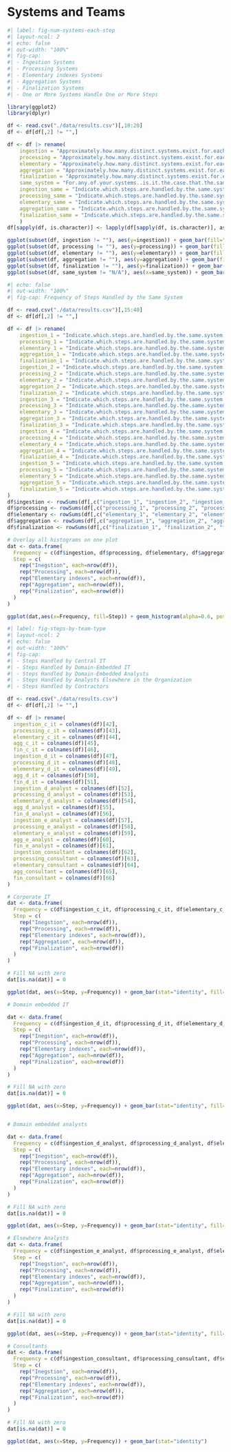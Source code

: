 # Systems and Teams {#sec-sys-team}

```r
#| label: fig-num-systems-each-step
#| layout-ncol: 2
#| echo: false
#| out-width: "100%"
#| fig-cap:
#| - Ingestion Systems
#| - Processing Systems
#| - Elementary indexes Systems
#| - Aggregation Systems
#| - Finalization Systems
#| - One or More Systems Handle One or More Steps

library(ggplot2)
library(dplyr)

df <- read.csv("./data/results.csv")[,10:20]
df <- df[df[,2] != "",]

df <- df |> rename(
    ingestion = "Approximately.how.many.distinct.systems.exist.for.each.step.to.make.your.CPI...Data.ingestion.",
    processing = "Approximately.how.many.distinct.systems.exist.for.each.step.to.make.your.CPI...Data.processing.",
    elementary = "Approximately.how.many.distinct.systems.exist.for.each.step.to.make.your.CPI...Elementary.indexes.",
    aggregation = "Approximately.how.many.distinct.systems.exist.for.each.step.to.make.your.CPI...Aggregation.",
    finalization = "Approximately.how.many.distinct.systems.exist.for.each.step.to.make.your.CPI...Finalization.",
    same_system = "For.any.of.your.systems..is.it.the.case.that.the.same.system.handles.more.than.one.step.for.making.your.CPI.",
    ingestion_same = "Indicate.which.steps.are.handled.by.the.same.system..for.up.to.five.typical.systems...System.1..Data.ingestion.",
    processing_same = "Indicate.which.steps.are.handled.by.the.same.system..for.up.to.five.typical.systems...System.1..Data.processing.",
    elementary_same = "Indicate.which.steps.are.handled.by.the.same.system..for.up.to.five.typical.systems...System.1..Elementary.indexes.",
    aggregation_same = "Indicate.which.steps.are.handled.by.the.same.system..for.up.to.five.typical.systems...System.1..Aggregation.",
    finalization_same = "Indicate.which.steps.are.handled.by.the.same.system..for.up.to.five.typical.systems...System.1..Finalization."
    )
df[sapply(df, is.character)] <- lapply(df[sapply(df, is.character)], as.factor)

ggplot(subset(df, ingestion != ""), aes(y=ingestion)) + geom_bar(fill="#d5e8d4")
ggplot(subset(df, processing != ""), aes(y=processing)) + geom_bar(fill="#d5e8d4")
ggplot(subset(df, elementary != ""), aes(y=elementary)) + geom_bar(fill="#d5e8d4")
ggplot(subset(df, aggregation != ""), aes(y=aggregation)) + geom_bar(fill="#d5e8d4")
ggplot(subset(df, finalization != ""), aes(y=finalization)) + geom_bar(fill="#d5e8d4")
ggplot(subset(df, same_system != "N/A"), aes(x=same_system)) + geom_bar(fill="blue")
```

```r
#| echo: false
#| out-width: "100%"
#| fig-cap: Frequency of Steps Handled by the Same System

df <- read.csv("./data/results.csv")[,15:40]
df <- df[df[,2] != "",]

df <- df |> rename(
    ingestion_1 = "Indicate.which.steps.are.handled.by.the.same.system..for.up.to.five.typical.systems...System.1..Data.ingestion."    ,
    processing_1 = "Indicate.which.steps.are.handled.by.the.same.system..for.up.to.five.typical.systems...System.1..Data.processing."   ,
    elementary_1 = "Indicate.which.steps.are.handled.by.the.same.system..for.up.to.five.typical.systems...System.1..Elementary.indexes.",
    aggregation_1 = "Indicate.which.steps.are.handled.by.the.same.system..for.up.to.five.typical.systems...System.1..Aggregation."       ,
    finalization_1 = "Indicate.which.steps.are.handled.by.the.same.system..for.up.to.five.typical.systems...System.1..Finalization."      ,
    ingestion_2 = "Indicate.which.steps.are.handled.by.the.same.system..for.up.to.five.typical.systems...System.2..Data.ingestion."    ,
    processing_2 = "Indicate.which.steps.are.handled.by.the.same.system..for.up.to.five.typical.systems...System.2..Data.processing."   ,
    elementary_2 = "Indicate.which.steps.are.handled.by.the.same.system..for.up.to.five.typical.systems...System.2..Elementary.indexes.",
    aggregation_2 = "Indicate.which.steps.are.handled.by.the.same.system..for.up.to.five.typical.systems...System.2..Aggregation."       ,
    finalization_2 = "Indicate.which.steps.are.handled.by.the.same.system..for.up.to.five.typical.systems...System.2..Finalization."      ,
    ingestion_3 = "Indicate.which.steps.are.handled.by.the.same.system..for.up.to.five.typical.systems...System.3..Data.ingestion."    ,
    processing_3 = "Indicate.which.steps.are.handled.by.the.same.system..for.up.to.five.typical.systems...System.3..Data.processing."   ,
    elementary_3 = "Indicate.which.steps.are.handled.by.the.same.system..for.up.to.five.typical.systems...System.3..Elementary.indexes.",
    aggregation_3 = "Indicate.which.steps.are.handled.by.the.same.system..for.up.to.five.typical.systems...System.3..Aggregation."       ,
    finalization_3 = "Indicate.which.steps.are.handled.by.the.same.system..for.up.to.five.typical.systems...System.3..Finalization."      ,
    ingestion_4 = "Indicate.which.steps.are.handled.by.the.same.system..for.up.to.five.typical.systems...System.4..Data.ingestion."    ,
    processing_4 = "Indicate.which.steps.are.handled.by.the.same.system..for.up.to.five.typical.systems...System.4..Data.processing."   ,
    elementary_4 = "Indicate.which.steps.are.handled.by.the.same.system..for.up.to.five.typical.systems...System.4..Elementary.indexes.",
    aggregation_4 = "Indicate.which.steps.are.handled.by.the.same.system..for.up.to.five.typical.systems...System.4..Aggregation."       ,
    finalization_4 = "Indicate.which.steps.are.handled.by.the.same.system..for.up.to.five.typical.systems...System.4..Finalization."      ,
    ingestion_5 = "Indicate.which.steps.are.handled.by.the.same.system..for.up.to.five.typical.systems...System.5..Data.ingestion."    ,
    processing_5 = "Indicate.which.steps.are.handled.by.the.same.system..for.up.to.five.typical.systems...System.5..Data.processing."   ,
    elementary_5 = "Indicate.which.steps.are.handled.by.the.same.system..for.up.to.five.typical.systems...System.5..Elementary.indexes.",
    aggregation_5 = "Indicate.which.steps.are.handled.by.the.same.system..for.up.to.five.typical.systems...System.5..Aggregation."       ,
    finalization_5 = "Indicate.which.steps.are.handled.by.the.same.system..for.up.to.five.typical.systems...System.5..Finalization.",
)
df$ingestion <- rowSums(df[,c("ingestion_1", "ingestion_2", "ingestion_3", "ingestion_4", "ingestion_5")], na.rm=TRUE)
df$processing <- rowSums(df[,c("processing_1", "processing_2", "processing_3", "processing_4", "processing_5")], na.rm=TRUE)
df$elementary <- rowSums(df[,c("elementary_1", "elementary_2", "elementary_3", "elementary_4", "elementary_5")], na.rm=TRUE)
df$aggregation <- rowSums(df[,c("aggregation_1", "aggregation_2", "aggregation_3", "aggregation_4", "aggregation_5")], na.rm=TRUE)
df$finalization <- rowSums(df[,c("finalization_1", "finalization_2", "finalization_3", "finalization_4", "finalization_5")], na.rm=TRUE)

# Overlay all histograms on one plot
dat <- data.frame(
  Frequency = c(df$ingestion, df$processing, df$elementary, df$aggregation, df$finalization),
  Step = c(
    rep("Inegstion", each=nrow(df)),
    rep("Processing", each=nrow(df)),
    rep("Elementary indexes", each=nrow(df)),
    rep("Aggregation", each=nrow(df)),
    rep("Finalization", each=nrow(df))
  )
)

ggplot(dat,aes(x=Frequency, fill=Step)) + geom_histogram(alpha=0.6, position="stack")
```


```r
#| label: fig-steps-by-team-type
#| layout-ncol: 2
#| echo: false
#| out-width: "100%"
#| fig-cap:
#| - Steps Handled by Central IT
#| - Steps Handled by Domain-Embedded IT
#| - Steps Handled by Domain-Embedded Analysts
#| - Steps Handled by Analysts Elsewhere in the Organization
#| - Steps Handled by Contractors

df <- read.csv("./data/results.csv")
df <- df[df[,2] != "",]

df <- df |> rename(
  ingestion_c_it = colnames(df)[42],
  processing_c_it = colnames(df)[43],
  elementary_c_it = colnames(df)[44],
  agg_c_it = colnames(df)[45],
  fin_c_it = colnames(df)[46],
  ingestion_d_it = colnames(df)[47],
  processing_d_it = colnames(df)[48],
  elementary_d_it = colnames(df)[49],
  agg_d_it = colnames(df)[50],
  fin_d_it = colnames(df)[51],
  ingestion_d_analyst = colnames(df)[52],
  processing_d_analyst = colnames(df)[53],
  elementary_d_analyst = colnames(df)[54],
  agg_d_analyst = colnames(df)[55],
  fin_d_analyst = colnames(df)[56],
  ingestion_e_analyst = colnames(df)[57],
  processing_e_analyst = colnames(df)[58],
  elementary_e_analyst = colnames(df)[59],
  agg_e_analyst = colnames(df)[60],
  fin_e_analyst = colnames(df)[61],
  ingestion_consultant = colnames(df)[62],
  processing_consultant = colnames(df)[63],
  elementary_consultant = colnames(df)[64],
  agg_consultant = colnames(df)[65],
  fin_consultant = colnames(df)[66]
)

# Corporate IT
dat <- data.frame(
  Frequency = c(df$ingestion_c_it, df$processing_c_it, df$elementary_c_it, df$agg_c_it, df$fin_c_it),
  Step = c(
    rep("Inegstion", each=nrow(df)),
    rep("Processing", each=nrow(df)),
    rep("Elementary indexes", each=nrow(df)),
    rep("Aggregation", each=nrow(df)),
    rep("Finalization", each=nrow(df))
  )
)

# Fill NA with zero
dat[is.na(dat)] = 0

ggplot(dat, aes(x=Step, y=Frequency)) + geom_bar(stat="identity", fill="#dae8fc")

# Domain embedded IT

dat <- data.frame(
  Frequency = c(df$ingestion_d_it, df$processing_d_it, df$elementary_d_it, df$agg_d_it, df$fin_d_it),
  Step = c(
    rep("Inegstion", each=nrow(df)),
    rep("Processing", each=nrow(df)),
    rep("Elementary indexes", each=nrow(df)),
    rep("Aggregation", each=nrow(df)),
    rep("Finalization", each=nrow(df))
  )
)

# Fill NA with zero
dat[is.na(dat)] = 0

ggplot(dat, aes(x=Step, y=Frequency)) + geom_bar(stat="identity", fill="#fff2cc")


# Domain embedded analysts

dat <- data.frame(
  Frequency = c(df$ingestion_d_analyst, df$processing_d_analyst, df$elementary_d_analyst, df$agg_d_analyst, df$fin_d_analyst),
  Step = c(
    rep("Inegstion", each=nrow(df)),
    rep("Processing", each=nrow(df)),
    rep("Elementary indexes", each=nrow(df)),
    rep("Aggregation", each=nrow(df)),
    rep("Finalization", each=nrow(df))
  )
)

# Fill NA with zero
dat[is.na(dat)] = 0

ggplot(dat, aes(x=Step, y=Frequency)) + geom_bar(stat="identity", fill="#fff2cc")

# Elsewhere Analysts
dat <- data.frame(
  Frequency = c(df$ingestion_e_analyst, df$processing_e_analyst, df$elementary_e_analyst, df$agg_e_analyst, df$fin_e_analyst),
  Step = c(
    rep("Inegstion", each=nrow(df)),
    rep("Processing", each=nrow(df)),
    rep("Elementary indexes", each=nrow(df)),
    rep("Aggregation", each=nrow(df)),
    rep("Finalization", each=nrow(df))
  )
)

# Fill NA with zero
dat[is.na(dat)] = 0

ggplot(dat, aes(x=Step, y=Frequency)) + geom_bar(stat="identity", fill="#dae8fc")

# Consultants
dat <- data.frame(
  Frequency = c(df$ingestion_consultant, df$processing_consultant, df$elementary_consultant, df$agg_consultant, df$fin_consultant),
  Step = c(
    rep("Inegstion", each=nrow(df)),
    rep("Processing", each=nrow(df)),
    rep("Elementary indexes", each=nrow(df)),
    rep("Aggregation", each=nrow(df)),
    rep("Finalization", each=nrow(df))
  )
)

# Fill NA with zero
dat[is.na(dat)] = 0

ggplot(dat, aes(x=Step, y=Frequency)) + geom_bar(stat="identity")
```